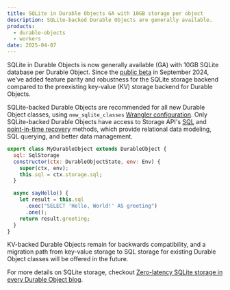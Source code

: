 ```yaml
---
title: SQLite in Durable Objects GA with 10GB storage per object
description: SQLite-backed Durable Objects are generally available.
products:
  - durable-objects
  - workers
date: 2025-04-07
---
```


SQLite in Durable Objects is now generally available (GA) with 10GB SQLite database per Durable Object. Since the [public beta](https://blog.cloudflare.com/sqlite-in-durable-objects/) in September 2024, we've added feature parity and robustness for the SQLite storage backend compared to the preexisting key-value (KV) storage backend for Durable Objects.

SQLite-backed Durable Objects are recommended for all new Durable Object classes, using `new_sqlite_classes` [Wrangler configuration](/durable-objects/best-practices/access-durable-objects-storage/#create-sqlite-backed-durable-object-class). Only SQLite-backed Durable Objects have access to Storage API's [SQL](/durable-objects/api/storage-api/#sql-api) and [point-in-time recovery](/durable-objects/api/storage-api/#pitr-point-in-time-recovery-api) methods, which provide relational data modeling, SQL querying, and better data management.

```js
export class MyDurableObject extends DurableObject {
  sql: SqlStorage
  constructor(ctx: DurableObjectState, env: Env) {
    super(ctx, env);
    this.sql = ctx.storage.sql;
  }

  async sayHello() {
    let result = this.sql
      .exec("SELECT 'Hello, World!' AS greeting")
      .one();
    return result.greeting;
  }
}
```

KV-backed Durable Objects remain for backwards compatibility, and a migration path from key-value storage to SQL storage for existing Durable Object classes will be offered in the future.

For more details on SQLite storage, checkout [Zero-latency SQLite storage in every Durable Object blog](https://blog.cloudflare.com/sqlite-in-durable-objects/).
